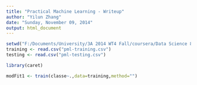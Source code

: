 ```yaml
---
title: "Practical Machine Learning - Writeup"
author: "Yilun Zhang"
date: "Sunday, November 09, 2014"
output: html_document
---
```


```r
setwd("F:/Documents/University/3A 2014 WT4 Fall/coursera/Data Science 8 - Practical Machine Learning/Project-Writeup")
training <- read.csv("pml-training.csv")
testing <- read.csv("pml-testing.csv")
```

```r
library(caret)
```

```r
modFit1 <- train(classe~.,data=training,method="")
```